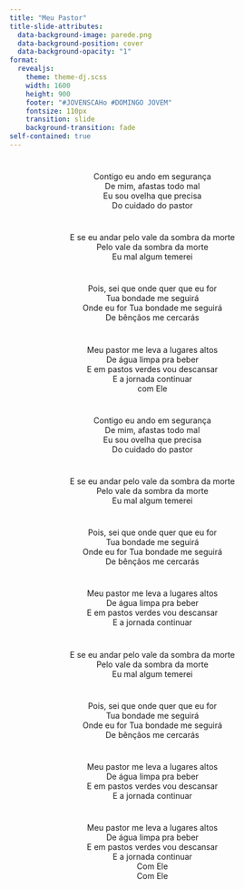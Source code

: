 ```yaml
---
title: "Meu Pastor"
title-slide-attributes:
  data-background-image: parede.png
  data-background-position: cover
  data-background-opacity: "1"
format: 
  revealjs:
    theme: theme-dj.scss
    width: 1600
    height: 900
    footer: "#JOVENSCAHo #DOMINGO JOVEM"
    fontsize: 110px
    transition: slide
    background-transition: fade
self-contained: true
---
```


# {background-image="parede.png"}

<center>
Contigo eu ando em segurança <br>
De mim, afastas todo mal <br>
Eu sou ovelha que precisa <br>
Do cuidado do pastor <br>
</center>

# {background-image="parede.png"}

<center>
E se eu andar pelo vale da sombra da morte <br>
Pelo vale da sombra da morte <br>
Eu mal algum temerei <br>
</center>

# {background-image="parede.png"}

<center>
Pois, sei que onde quer que eu for <br>
Tua bondade me seguirá <br>
Onde eu for Tua bondade me seguirá <br>
De bênçãos me cercarás <br>
</center>

# {background-image="parede.png"}

<center>
Meu pastor me leva a lugares altos <br>
De água limpa pra beber <br>
E em pastos verdes vou descansar <br>
E a jornada continuar <br>
com Ele <br>
</center>

# {background-image="parede.png"}

<center>
Contigo eu ando em segurança <br>
De mim, afastas todo mal <br>
Eu sou ovelha que precisa <br>
Do cuidado do pastor <br>
</center>

# {background-image="parede.png"}

<center>
E se eu andar pelo vale da sombra da morte <br>
Pelo vale da sombra da morte <br>
Eu mal algum temerei <br>
</center>

# {background-image="parede.png"}

<center>
Pois, sei que onde quer que eu for <br>
Tua bondade me seguirá <br>
Onde eu for Tua bondade me seguirá <br>
De bênçãos me cercarás <br>
</center>

# {background-image="parede.png"}

<center>
Meu pastor me leva a lugares altos <br>
De água limpa pra beber <br>
E em pastos verdes vou descansar <br>
E a jornada continuar <br>
</center>

# {background-image="parede.png"}

<center>
E se eu andar pelo vale da sombra da morte <br>
Pelo vale da sombra da morte <br>
Eu mal algum temerei <br>
</center>

# {background-image="parede.png"}

<center>
Pois, sei que onde quer que eu for <br>
Tua bondade me seguirá <br>
Onde eu for Tua bondade me seguirá <br>
De bênçãos me cercarás <br>
</center>

# {background-image="parede.png"}

<center>
Meu pastor me leva a lugares altos <br>
De água limpa pra beber <br>
E em pastos verdes vou descansar <br>
E a jornada continuar <br>
</center>

# {background-image="parede.png"}

<center>
Meu pastor me leva a lugares altos <br>
De água limpa pra beber <br>
E em pastos verdes vou descansar <br>
E a jornada continuar <br>
Com Ele <br>
Com Ele <br>
</center>